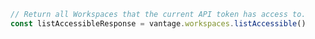 ```typescript index.ts
// Return all Workspaces that the current API token has access to.
const listAccessibleResponse = vantage.workspaces.listAccessible()
```
